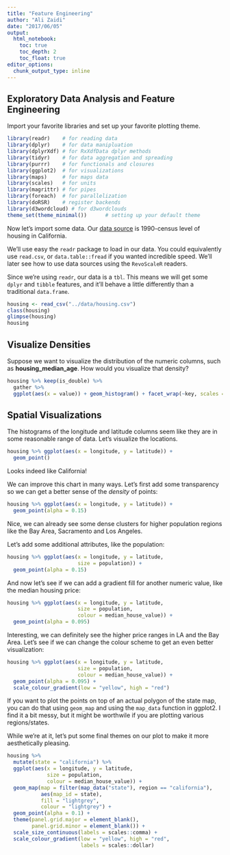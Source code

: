 ```yaml
---
title: "Feature Engineering"
author: "Ali Zaidi"
date: "2017/06/05"
output: 
  html_notebook:
    toc: true
    toc_depth: 2
    toc_float: true
editor_options: 
  chunk_output_type: inline
---
```


## Exploratory Data Analysis and Feature Engineering

Import your favorite libraries and set up your favorite plotting theme.

```r
library(readr)    # for reading data
library(dplyr)    # for data manipluation
library(dplyrXdf) # for RxXdfData dplyr methods
library(tidyr)    # for data aggregation and spreading
library(purrr)    # for functionals and closures 
library(ggplot2)  # for visualizations
library(maps)     # for maps data
library(scales)   # for units
library(magrittr) # for pipes
library(foreach)  # for parallelization
library(doRSR)    # register backends
library(d3wordcloud) # for d3wordclouds
theme_set(theme_minimal())      # setting up your default theme

```

Now let's import some data. Our [data source](http://www.dcc.fc.up.pt/~ltorgo/Regression/cal_housing.html) is 1990-census level of housing in California.

We'll use easy the `readr` package to load in our data. You could equivalently use `read.csv`, or `data.table::fread` if you wanted incredible speed. We'll later see how to use data sources using the `RevoScaleR` readers.

Since we're using `readr`, our data is a `tbl`. This means we will get some `dplyr` and `tibble` features, and it'll behave a little differently than a traditional `data.frame`.

```r
housing <- read_csv("../data/housing.csv")
class(housing)
glimpse(housing)
housing
```

## Visualize Densities

Suppose we want to visualize the distribution of the numeric columns, such as **housing_median_age**. How would you visualize that density?

```r
housing %>% keep(is_double) %>% 
  gather %>% 
  ggplot(aes(x = value)) + geom_histogram() + facet_wrap(~key, scales = "free")
```

## Spatial Visualizations

The histograms of the longitude and latitude columns seem like they are in some reasonable range of data. Let's visualize the locations.

```r

housing %>% ggplot(aes(x = longitude, y = latitude)) + 
  geom_point()

```

Looks indeed like California!

We can improve this chart in many ways. Let's first add some transparency so we can get a better sense of the _density_ of points:

```r


housing %>% ggplot(aes(x = longitude, y = latitude)) + 
  geom_point(alpha = 0.15)

```

Nice, we can already see some dense clusters for higher population regions like the Bay Area, Sacramento and Los Angeles.

Let's add some additional attributes, like the population:

```r

housing %>% ggplot(aes(x = longitude, y = latitude,
                       size = population)) + 
  geom_point(alpha = 0.15)
```

And now let's see if we can add a gradient fill for another numeric value, like the median housing price:

```r

housing %>% ggplot(aes(x = longitude, y = latitude,
                       size = population,
                       colour = median_house_value)) + 
  geom_point(alpha = 0.095)

```

Interesting, we can definitely see the higher price ranges in LA and the Bay Area. Let's see if we can change the colour scheme to get an even better visualization:


```r

housing %>% ggplot(aes(x = longitude, y = latitude,
                       size = population,
                       colour = median_house_value)) + 
  geom_point(alpha = 0.095) +
  scale_colour_gradient(low = "yellow", high = "red")

```

If you want to plot the points on top of an actual polygon of the state map, you can do that using `geom_map` and using the `map_data` function in ggplot2. I find it a bit messy, but it might be worthwile if you are plotting various regions/states.

While we're at it, let's put some final themes on our plot to make it more aesthetically pleasing.

```r

housing %>% 
  mutate(state = "california") %>% 
  ggplot(aes(x = longitude, y = latitude,
             size = population,
             colour = median_house_value)) +
  geom_map(map = filter(map_data("state"), region == "california"),
           aes(map_id = state), 
           fill = "lightgrey",
           colour = "lightgrey") +
  geom_point(alpha = 0.1) +
  theme(panel.grid.major = element_blank(),
        panel.grid.minor = element_blank()) + 
  scale_size_continuous(labels = scales::comma) +
  scale_colour_gradient(low = "yellow", high = "red",
                        labels = scales::dollar)
```
